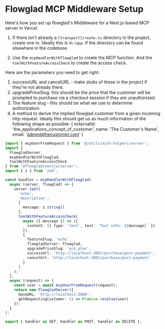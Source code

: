 # Flowglad MCP Middleware Setup

Here's how you set up flowglad's Middleware for a Next.js-based MCP server in Vercel.

1. If there isn't already a `[transport]/route.ts` directory in the project, create one in. Ideally this is in `/app`. If the directory can be found elsewhere in the codebase

2. Use the `mcpHandlerWithFlowglad` to create the MCP function. And the `toolWithFeatureAccessCheck` to create the access check.

Here are the parameters you need to get right:
1. successURL and cancelURL - make stubs of these in the project if they're not already there.
2. upgradePriceSlug: this should be the price that the customer will be prompted to purchase via a checkout session if they are unauthorized.
3. The feature slug - this should be what we use to determine authorization.
4. A method to derive the implied flowglad customer from a given incoming http request. Ideally this should get us as much information of the following shape as possible: 
{
  externalId: 'the_applications_concept_of_customer',
  name: 'The Customer's Name',
  email: 'admin@thecustomer.com'
}

```ts
import { mcpUserFromRequest } from '@/utils/auth-helpers/server';
import {
  FlowgladServer,
  mcpHandlerWithFlowglad,
  toolWithFeatureAccessCheck
} from '@flowglad/nextjs/server';
import { z } from 'zod';

const handler = mcpHandlerWithFlowglad(
  async (server, flowglad) => {
    server.tool(
      'echo',
      'description',
      {
        message: z.string()
      },
      toolWithFeatureAccessCheck(
        async ({ message }) => ({
          content: [{ type: 'text', text: `Tool echo: ${message}` }]
        }),
        {
          featureSlug: 'echo',
          flowgladServer: flowglad,
          upgradePriceSlug: 'pro_plan',
          successUrl: 'http://localhost:3001/purchase/post-payment',
          cancelUrl: 'http://localhost:3001/purchase/post-payment'
        }
      )
    );
  },
  async (request) => {
    const user = await mcpUserFromRequest(request);
    return new FlowgladServer({
      baseURL: 'http://localhost:3000',
      getRequestingCustomer: () => Promise.resolve(user)
    });
  }
);

export { handler as GET, handler as POST, handler as DELETE };
```